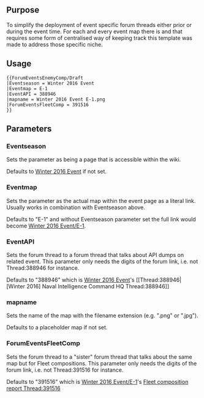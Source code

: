 == Purpose ==

To simplify the deployment of event specific forum threads either prior or during the event time. For each and every event map there is and that requires some form of centralised way of keeping track this template was made to address those specific niche.

== Usage ==
<pre>{{ForumEventsEnemyComp/Draft
|Eventseason = Winter 2016 Event
|Eventmap = E-1
|EventAPI = 388946
|mapname = Winter 2016 Event E-1.png
|ForumEventsFleetComp = 391516
}}
</pre>

== Parameters ==

=== Eventseason ===
Sets the parameter as being a page that is accessible within the wiki.

Defaults to [[Winter 2016 Event]] if not set.

=== Eventmap ===
Sets the parameter as the actual map within the event page as a literal link. Usually works in combination with Eventseason above.

Defaults to "E-1" and without Eventseason parameter set the full link would become [[Winter 2016 Event/E-1]].

=== EventAPI ===
Sets the forum thread to a forum thread that talks about API dumps on related event.  This parameter only needs the digits of the forum link, i.e. not Thread:388946 for instance.

Defaults to "388946" which is [[Winter 2016 Event]]'s [[Thread:388946|[Winter 2016] Naval Intelligence Command HQ Thread:388946]]

=== mapname ===
Sets the name of the map with the filename extension (e.g. ".png" or ".jpg").

Defaults to a placeholder map if not set.

=== ForumEventsFleetComp ===
Sets the forum thread to a "sister" forum thread that talks about the same map but for Fleet compositions. This parameter only needs the digits of the forum link, i.e. not Thread:391516 for instance.

Defaults to "391516" which is [[Winter 2016 Event/E-1]]'s [[Thread:391516|Fleet composition report Thread:391516]]